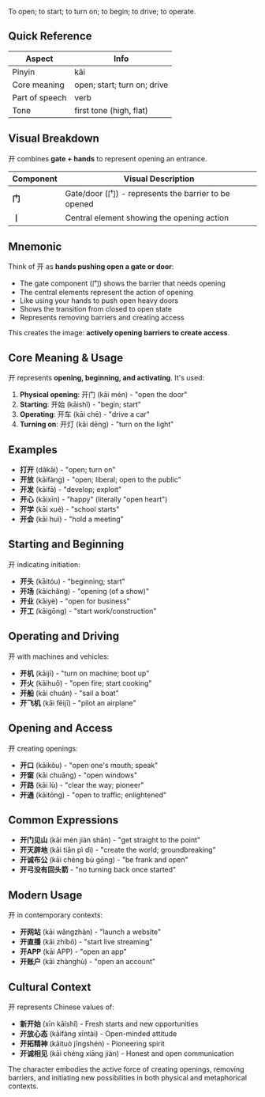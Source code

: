 To open; to start; to turn on; to begin; to drive; to operate.

## Quick Reference

| Aspect         | Info                        |
| -------------- | --------------------------- |
| Pinyin         | kāi                         |
| Core meaning   | open; start; turn on; drive |
| Part of speech | verb                        |
| Tone           | first tone (high, flat)     |

## Visual Breakdown

开 combines **gate + hands** to represent opening an entrance.

| Component | Visual Description                                   |
| --------- | ---------------------------------------------------- |
| **门**    | Gate/door (门) - represents the barrier to be opened |
| **丨**    | Central element showing the opening action           |

## Mnemonic

Think of 开 as **hands pushing open a gate or door**:

- The gate component (门) shows the barrier that needs opening
- The central elements represent the action of opening
- Like using your hands to push open heavy doors
- Shows the transition from closed to open state
- Represents removing barriers and creating access

This creates the image: **actively opening barriers to create access**.

## Core Meaning & Usage

开 represents **opening, beginning, and activating**. It's used:

1. **Physical opening**: 开门 (kāi mén) - "open the door"
2. **Starting**: 开始 (kāishǐ) - "begin; start"
3. **Operating**: 开车 (kāi chē) - "drive a car"
4. **Turning on**: 开灯 (kāi dēng) - "turn on the light"

## Examples

- **打开** (dǎkāi) - "open; turn on"
- **开放** (kāifàng) - "open; liberal; open to the public"
- **开发** (kāifā) - "develop; exploit"
- **开心** (kāixīn) - "happy" (literally "open heart")
- **开学** (kāi xué) - "school starts"
- **开会** (kāi huì) - "hold a meeting"

## Starting and Beginning

开 indicating initiation:

- **开头** (kāitóu) - "beginning; start"
- **开场** (kāichǎng) - "opening (of a show)"
- **开业** (kāiyè) - "open for business"
- **开工** (kāigōng) - "start work/construction"

## Operating and Driving

开 with machines and vehicles:

- **开机** (kāijī) - "turn on machine; boot up"
- **开火** (kāihuǒ) - "open fire; start cooking"
- **开船** (kāi chuán) - "sail a boat"
- **开飞机** (kāi fēijī) - "pilot an airplane"

## Opening and Access

开 creating openings:

- **开口** (kāikǒu) - "open one's mouth; speak"
- **开窗** (kāi chuāng) - "open windows"
- **开路** (kāi lù) - "clear the way; pioneer"
- **开通** (kāitōng) - "open to traffic; enlightened"

## Common Expressions

- **开门见山** (kāi mén jiàn shān) - "get straight to the point"
- **开天辟地** (kāi tiān pì dì) - "create the world; groundbreaking"
- **开诚布公** (kāi chéng bù gōng) - "be frank and open"
- **开弓没有回头箭** - "no turning back once started"

## Modern Usage

开 in contemporary contexts:

- **开网站** (kāi wǎngzhàn) - "launch a website"
- **开直播** (kāi zhíbō) - "start live streaming"
- **开APP** (kāi APP) - "open an app"
- **开账户** (kāi zhànghù) - "open an account"

## Cultural Context

开 represents Chinese values of:

- **新开始** (xīn kāishǐ) - Fresh starts and new opportunities
- **开放心态** (kāifàng xīntài) - Open-minded attitude
- **开拓精神** (kāituò jīngshén) - Pioneering spirit
- **开诚相见** (kāi chéng xiāng jiàn) - Honest and open communication

The character embodies the active force of creating openings, removing barriers, and initiating new
possibilities in both physical and metaphorical contexts.
